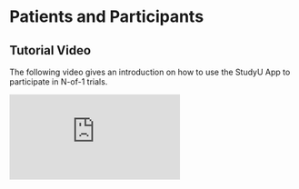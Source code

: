 # Patients and Participants

## Tutorial Video

The following video gives an introduction on how to use the StudyU App to participate in N-of-1 trials.

<iframe
  src="https://www13.hpi.uni-potsdam.de/fileadmin/user_upload/fachgebiete/lippert/studyu/StudyU_tutorial_patient.mp4"
  frameborder="0"
  scrolling="no"
  allowfullscreen="true"
></iframe>
